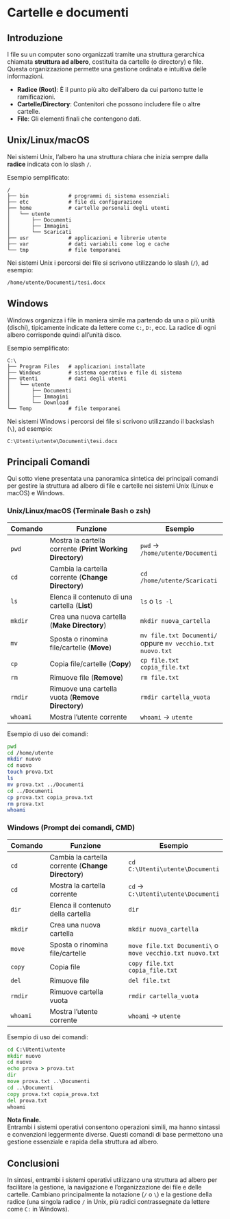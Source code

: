 # Cartelle e documenti {#sec-apx-files}

## Introduzione

I file su un computer sono organizzati tramite una struttura gerarchica chiamata **struttura ad albero**, costituita da cartelle (o directory) e file. Questa organizzazione permette una gestione ordinata e intuitiva delle informazioni.  

- **Radice (Root)**: È il punto più alto dell’albero da cui partono tutte le ramificazioni.
- **Cartelle/Directory**: Contenitori che possono includere file o altre cartelle.
- **File**: Gli elementi finali che contengono dati.

## Unix/Linux/macOS
Nei sistemi Unix, l’albero ha una struttura chiara che inizia sempre dalla **radice** indicata con lo slash `/`.

Esempio semplificato:

```
/
├── bin             # programmi di sistema essenziali
├── etc             # file di configurazione
├── home            # cartelle personali degli utenti
│   └── utente
│       ├── Documenti
│       ├── Immagini
│       └── Scaricati
├── usr             # applicazioni e librerie utente
├── var             # dati variabili come log e cache
└── tmp             # file temporanei
```

Nei sistemi Unix i percorsi dei file si scrivono utilizzando lo slash (`/`), ad esempio:
```
/home/utente/Documenti/tesi.docx
```

## Windows
Windows organizza i file in maniera simile ma partendo da una o più unità (dischi), tipicamente indicate da lettere come `C:`, `D:`, ecc. La radice di ogni albero corrisponde quindi all’unità disco.

Esempio semplificato:

```
C:\
├── Program Files   # applicazioni installate
├── Windows         # sistema operativo e file di sistema
├── Utenti          # dati degli utenti
│   └── utente
│       ├── Documenti
│       ├── Immagini
│       └── Download
└── Temp            # file temporanei
```

Nei sistemi Windows i percorsi dei file si scrivono utilizzando il backslash (`\`), ad esempio:

```
C:\Utenti\utente\Documenti\tesi.docx
```

## Principali Comandi

Qui sotto viene presentata una panoramica sintetica dei principali comandi per gestire la struttura ad albero di file e cartelle nei sistemi Unix (Linux e macOS) e Windows.

### Unix/Linux/macOS (Terminale Bash o zsh)

| Comando      | Funzione                                         | Esempio                                    |
|--------------|--------------------------------------------------|--------------------------------------------|
| `pwd`        | Mostra la cartella corrente (**Print Working Directory**) | `pwd` → `/home/utente/Documenti`           |
| `cd`         | Cambia la cartella corrente (**Change Directory**)       | `cd /home/utente/Scaricati`                |
| `ls`         | Elenca il contenuto di una cartella (**List**)           | `ls` o `ls -l`                             |
| `mkdir`      | Crea una nuova cartella (**Make Directory**)             | `mkdir nuova_cartella`                     |
| `mv`         | Sposta o rinomina file/cartelle (**Move**)               | `mv file.txt Documenti/` oppure `mv vecchio.txt nuovo.txt` |
| `cp`         | Copia file/cartelle (**Copy**)                           | `cp file.txt copia_file.txt`               |
| `rm`         | Rimuove file (**Remove**)                                | `rm file.txt`                              |
| `rmdir`      | Rimuove una cartella vuota (**Remove Directory**)        | `rmdir cartella_vuota`                     |
| `whoami`     | Mostra l'utente corrente                                 | `whoami` → `utente`                        |

Esempio di uso dei comandi:

```bash
pwd
cd /home/utente
mkdir nuovo
cd nuovo
touch prova.txt
ls
mv prova.txt ../Documenti
cd ../Documenti
cp prova.txt copia_prova.txt
rm prova.txt
whoami
```

### Windows (Prompt dei comandi, CMD)

| Comando      | Funzione                                                   | Esempio                                  |
|--------------|------------------------------------------------------------|------------------------------------------|
| `cd`         | Cambia la cartella corrente (**Change Directory**)         | `cd C:\Utenti\utente\Documenti`          |
| `cd`         | Mostra la cartella corrente                                | `cd` → `C:\Utenti\utente\Documenti`      |
| `dir`        | Elenca il contenuto della cartella                         | `dir`                                    |
| `mkdir`      | Crea una nuova cartella                                    | `mkdir nuova_cartella`                   |
| `move`       | Sposta o rinomina file/cartelle                            | `move file.txt Documenti\` o `move vecchio.txt nuovo.txt` |
| `copy`       | Copia file                                                 | `copy file.txt copia_file.txt`           |
| `del`        | Rimuove file                                               | `del file.txt`                           |
| `rmdir`      | Rimuove cartella vuota                                     | `rmdir cartella_vuota`                   |
| `whoami`     | Mostra l'utente corrente                                   | `whoami` → `utente`                      |

Esempio di uso dei comandi:

```cmd
cd C:\Utenti\utente
mkdir nuovo
cd nuovo
echo prova > prova.txt
dir
move prova.txt ..\Documenti
cd ..\Documenti
copy prova.txt copia_prova.txt
del prova.txt
whoami
```

**Nota finale.**  
Entrambi i sistemi operativi consentono operazioni simili, ma hanno sintassi e convenzioni leggermente diverse. Questi comandi di base permettono una gestione essenziale e rapida della struttura ad albero.

## Conclusioni {.unnumbered}

In sintesi, entrambi i sistemi operativi utilizzano una struttura ad albero per facilitare la gestione, la navigazione e l'organizzazione dei file e delle cartelle. Cambiano principalmente la notazione (`/` o `\`) e la gestione della radice (una singola radice `/` in Unix, più radici contrassegnate da lettere come `C:` in Windows).


